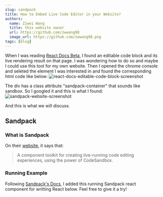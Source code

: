 ```yaml
---
slug: sandpack
title: How to Embed Live Code Editor in your Website?
authors:
  name: Ziwei Wang
  title: this website owner
  url: https://github.com/zwwang98
  image_url: https://github.com/zwwang98.png
tags: [blog]
---
```



When I was reading [React Docs Beta](https://beta.reactjs.org/learn#sharing-data-between-components), I found an editable code block and its live rendering result on that page.
I was wondering how to do so and maybe I could use this tool for my own website. Then I opened the chrome console and seleted the element I was interested in and found the corresponding html code like below:
![react-docs-editable-code-block-screenshot](./react-docs-editable-code-block-screenshot.png)

The div has a class attribute "sandpack-container" that sounds like sandbox. So I googled it and this is what I found:
![sandpack-website-screenshot](./sandpack-website-screenshot.png)

And this is what we will discuss.

## Sandpack
### What is Sandpack
On their [website](https://sandpack.codesandbox.io/), it says that:

> A component toolkit for creating live-running code editing experiences, using the power of CodeSandbox.

### Running Example
Following [Sandpack's Docs](https://sandpack.codesandbox.io/docs/), I added this running Sandpack react component for writting React below. Feel free to give it a try!

<Sandpack template="react"></Sandpack>

